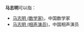 '''马志明'''可以指：
* [[马志明_(数学家)|马志明 (数学家)]]，中国数学家
* [[马志明_(相声演员)|马志明 (相声演员)]]，中国相声演员
{{Disambiguation|Z|cat=三字马姓人名消歧义}}